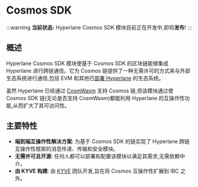 # Cosmos SDK

:::warning
**当前状态:** Hyperlane Cosmos SDK 模块目前正在开发中,即将**发布**!
:::

## 概述

Hyperlane Cosmos SDK 模块使基于 Cosmos SDK 的区块链能够集成 Hyperlane 进行跨链通信。它为 Cosmos 链提供了一种无需许可的方式来与外部生态系统进行通信,包括 EVM 和其他已[部署 Hyperlane](https://hyperlanedevcn.github.io/website/docs/reference/addresses/mailbox-addresses) 的生态系统。

虽然 Hyperlane 已经通过 [CosmWasm](https://github.com/many-things/cw-hyperlane?tab=readme-ov-file) 支持 Cosmos 链,但该模块通过使 Cosmos SDK 链(无论是否支持 CosmWasm)都能利用 Hyperlane 的互操作性功能,从而扩大了其可访问性。

## 主要特性

- **端到端互操作性解决方案**: 为基于 Cosmos SDK 的链实现了 Hyperlane 跨链互操作性框架的消息传递、传输和安全模块。
- **无需许可且开源**: 任何人都可以部署和配置该模块以满足其需求,无需依赖中介。
- **由 KYVE 构建**: 由 [KYVE](https://www.kyve.network/) 团队开发,旨在将 Cosmos 互操作性扩展到 IBC 之外。
